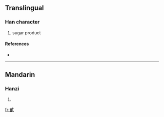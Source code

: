 ==Translingual==

===Han character===
{{Han char|rn=99|rad=甘|as=03|sn=8|four=|canj=戈心廿一 (IPTM)}}

# sugar product

====References====
* {{Han ref|kx=0355.101|hdz=10559.070|uh=7519|ud=29977}}

----

==Mandarin==

===Hanzi===
{{cmn-hanzi|pin=[[dài]] ([[dai4]])|wg=tai<sup>4</sup>}}

# {{defn|Mandarin}}

[[fr:甙]]